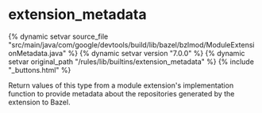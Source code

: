 <html devsite>
<head>
  <meta name="project_path" value="/_project.yaml">
  <meta name="book_path" value="/versions/7.0.0/_book.yaml">
</head>
<body>

<h1 class="page-title" id="modules.extension_metadata">extension_metadata</h1>

{% dynamic setvar source_file "src/main/java/com/google/devtools/build/lib/bazel/bzlmod/ModuleExtensionMetadata.java" %}
{% dynamic setvar version "7.0.0" %}
{% dynamic setvar original_path "/rules/lib/builtins/extension_metadata" %}
{% include "_buttons.html" %}
<!-- {% raw %} -->

Return values of this type from a module extension's implementation function to provide metadata about the repositories generated by the extension to Bazel.



</body>
</html>

<!-- {% endraw %} -->
